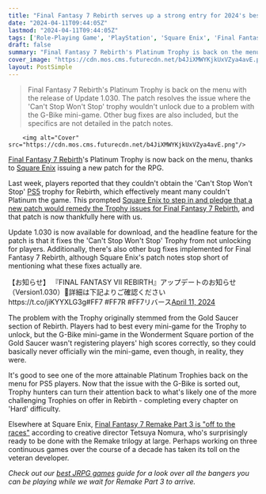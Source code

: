 ```yaml
---
title: "Final Fantasy 7 Rebirth serves up a strong entry for 2024's best patch notes: un-stopping a side quest called 'Can't Stop Won't Stop' which was ironically 'stopping progress'"
date: "2024-04-11T09:44:05Z"
lastmod: "2024-04-11T09:44:05Z"
tags: ['Role-Playing Game', 'PlayStation', 'Square Enix', 'Final Fantasy', 'Final Fantasy VII Rebirth']
draft: false
summary: "Final Fantasy 7 Rebirth's Platinum Trophy is back on the menu with the release of Update 1.030. The patch resolves the issue where the 'Can't Stop Won't Stop' trophy wouldn't unlock due to a problem with the G-Bike mini-game. Other bug fixes are also included, but the specifics are not detailed in the patch notes."
cover_image: "https://cdn.mos.cms.futurecdn.net/b4JiXMWYKjkUxVZya4avE.png" 
layout: PostSimple
---
```

> Final Fantasy 7 Rebirth's Platinum Trophy is back on the menu with the release of Update 1.030. The patch resolves the issue where the 'Can't Stop Won't Stop' trophy wouldn't unlock due to a problem with the G-Bike mini-game. Other bug fixes are also included, but the specifics are not detailed in the patch notes.


        <img alt="Cover" src="https://cdn.mos.cms.futurecdn.net/b4JiXMWYKjkUxVZya4avE.png"/>
        
[Final Fantasy 7 Rebirth](https://www.gamesradar.com/final-fantasy-7-rebirth-guide/)'s Platinum Trophy is now back on the menu, thanks to [Square Enix](https://www.gamesradar.com/uk/tag/square_enix/) issuing a new patch for the RPG.

Last week, players reported that they couldn't obtain the 'Can't Stop Won't Stop' [PS5](https://www.gamesradar.com/ps5-review/) trophy for Rebirth, which effectively meant many couldn't Platinum the game. This prompted [Square Enix to step in and pledge that a new patch would remedy the Trophy issues for Final Fantasy 7 Rebirth](https://www.gamesradar.com/following-outcry-from-final-fantasy-7-rebirth-achievement-hunters-the-rpgs-next-patch-will-squash-a-bug-stopping-them-from-earning-the-coveted-platinum-trophy/), and that patch is now thankfully here with us.

Update 1.030 is now available for download, and the headline feature for the patch is that it fixes the 'Can't Stop Won't Stop' Trophy from not unlocking for players. Additionally, there's also other bug fixes implemented for Final Fantasy 7 Rebirth, although Square Enix's patch notes stop short of mentioning what these fixes actually are.

【お知らせ】 『FINAL FANTASY VII REBIRTH』アップデートのお知らせ（Version1.030）🔽詳細は下記よりご確認くださいhttps://t.co/jiKYYXLG3g#FF7 #FF7R #FF7リバース[April 11, 2024](https://twitter.com/FFVIIR_CLOUD/status/1778331353995764204)

The problem with the Trophy originally stemmed from the Gold Saucer section of Rebirth. Players had to best every mini-game for the Trophy to unlock, but the G-Bike mini-game in the Wonderment Square portion of the Gold Saucer wasn't registering players' high scores correctly, so they could basically never officially win the mini-game, even though, in reality, they were.

It's good to see one of the more attainable Platinum Trophies back on the menu for PS5 players. Now that the issue with the G-Bike is sorted out, Trophy hunters can turn their attention back to what's likely one of the more challenging Trophies on offer in Rebirth - completing every chapter on 'Hard' difficulty.

Elsewhere at Square Enix, [Final Fantasy 7 Remake Part 3 is "off to the races"](https://www.gamesradar.com/final-fantasy-7-remake-part-3-is-off-to-the-races-already-according-to-its-director-who-also-wants-to-be-done-with-this-absolute-marathon-of-projects/) according to creative director Tetsuya Nomura, who's surprisingly ready to be done with the Remake trilogy at large. Perhaps working on three continuous games over the course of a decade has taken its toll on the veteran developer.

*Check out our *[<em>best JRPG games</em>](https://www.gamesradar.com/best-jrpgs/)* guide for a look over all the bangers you can be playing while we wait for Remake Part 3 to arrive.*
        